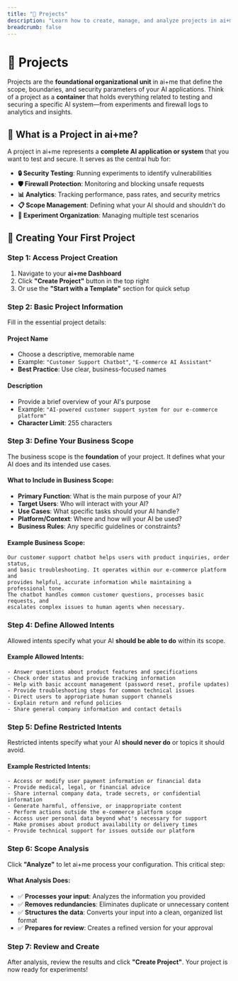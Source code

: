 ```yaml
---
title: "🏢 Projects"
description: "Learn how to create, manage, and analyze projects in ai+me to secure your AI applications"
breadcrumb: false
---
```


# 🏢 Projects

Projects are the **foundational organizational unit** in ai+me that define the scope, boundaries, and security parameters of your AI applications. Think of a project as a **container** that holds everything related to testing and securing a specific AI system—from experiments and firewall logs to analytics and insights.

## 🎯 What is a Project in ai+me?

A project in ai+me represents a **complete AI application or system** that you want to test and secure. It serves as the central hub for:

- **🔒 Security Testing**: Running experiments to identify vulnerabilities
- **🛡️ Firewall Protection**: Monitoring and blocking unsafe requests
- **📊 Analytics**: Tracking performance, pass rates, and security metrics
- **📋 Scope Management**: Defining what your AI should and shouldn't do
- **🧪 Experiment Organization**: Managing multiple test scenarios

## 🚀 Creating Your First Project

### **Step 1: Access Project Creation**

1. Navigate to your **ai+me Dashboard**
2. Click **"Create Project"** button in the top right
3. Or use the **"Start with a Template"** section for quick setup

### **Step 2: Basic Project Information**

Fill in the essential project details:

#### **Project Name**

- Choose a descriptive, memorable name
- Example: `"Customer Support Chatbot"`, `"E-commerce AI Assistant"`
- **Best Practice**: Use clear, business-focused names

#### **Description**

- Provide a brief overview of your AI's purpose
- Example: `"AI-powered customer support system for our e-commerce platform"`
- **Character Limit**: 255 characters

### **Step 3: Define Your Business Scope**

The business scope is the **foundation** of your project. It defines what your AI does and its intended use cases.

#### **What to Include in Business Scope:**

- **Primary Function**: What is the main purpose of your AI?
- **Target Users**: Who will interact with your AI?
- **Use Cases**: What specific tasks should your AI handle?
- **Platform/Context**: Where and how will your AI be used?
- **Business Rules**: Any specific guidelines or constraints?

#### **Example Business Scope:**

```
Our customer support chatbot helps users with product inquiries, order status,
and basic troubleshooting. It operates within our e-commerce platform and
provides helpful, accurate information while maintaining a professional tone.
The chatbot handles common customer questions, processes basic requests, and
escalates complex issues to human agents when necessary.
```

### **Step 4: Define Allowed Intents**

Allowed intents specify what your AI **should be able to do** within its scope.

#### **Example Allowed Intents:**

```
- Answer questions about product features and specifications
- Check order status and provide tracking information
- Help with basic account management (password reset, profile updates)
- Provide troubleshooting steps for common technical issues
- Direct users to appropriate human support channels
- Explain return and refund policies
- Share general company information and contact details
```

### **Step 5: Define Restricted Intents**

Restricted intents specify what your AI **should never do** or topics it should avoid.

#### **Example Restricted Intents:**

```
- Access or modify user payment information or financial data
- Provide medical, legal, or financial advice
- Share internal company data, trade secrets, or confidential information
- Generate harmful, offensive, or inappropriate content
- Perform actions outside the e-commerce platform scope
- Access user personal data beyond what's necessary for support
- Make promises about product availability or delivery times
- Provide technical support for issues outside our platform
```

### **Step 6: Scope Analysis**

Click **"Analyze"** to let ai+me process your configuration. This critical step:

#### **What Analysis Does:**

- ✅ **Processes your input**: Analyzes the information you provided
- ✅ **Removes redundancies**: Eliminates duplicate or unnecessary content
- ✅ **Structures the data**: Converts your input into a clean, organized list format
- ✅ **Prepares for review**: Creates a refined version for your approval

### **Step 7: Review and Create**

After analysis, review the results and click **"Create Project"**. Your project is now ready for experiments!
